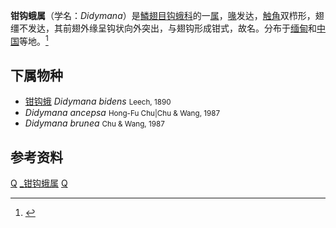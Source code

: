 {{Automatic Taxobox
| taxon = Didymana
| authority = Bryk，1943
}}
'''钳钩蛾属'''（学名：''Didymana''）是[[鱗翅目|鱗翅目]][[钩蛾科|钩蛾科]]的一[[属_(生物)|属]]，[[喙|喙]]发达，[[触角|触角]]双栉形，翅缰不发达，其前翅外缘呈钩状向外突出，与翅钩形成钳式，故名。分布于[[缅甸|缅甸]]和[[中国|中国]]等地。<ref>{{cite book zh |author=朱弘复 王林瑶 |title=《中国动物志·昆虫纲（第三卷）·鳞翅目·圆钩蛾科 钩蛾科》|format=M |edition=1 |location=北京 |publisher=科学出版社 |date=1991 |pages=178|id= ISBN 7-03-001906-7}}</ref>

==下属物种==
* [[钳钩蛾|钳钩蛾]] ''Didymana bidens'' <small>Leech, 1890</small>
* ''Didymana ancepsa'' <small>Hong-Fu Chu|Chu & Wang, 1987</small>
* ''Didymana brunea'' <small>Chu & Wang, 1987</small>

==参考资料==
{{reflist}}
{{Taxonbar}}

[[Category:钩蛾科|Q]]
[[Category:_钳钩蛾属|]]
[[Category:_1943年描述的分类群|Q]]